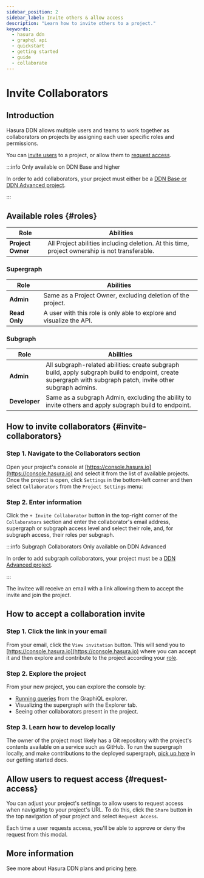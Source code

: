 ```yaml
---
sidebar_position: 2
sidebar_label: Invite others & allow access
description: "Learn how to invite others to a project."
keywords:
  - hasura ddn
  - graphql api
  - quickstart
  - getting started
  - guide
  - collaborate
---
```



# Invite Collaborators

## Introduction

Hasura DDN allows multiple users and teams to work together as collaborators on projects by assigning each user specific
roles and permissions.

You can [invite users](#invite-collaborators) to a project, or allow them to [request access](#request-access).

:::info Only available on DDN Base and higher

In order to add collaborators, your project must either be a
[DDN Base or DDN Advanced project](https://hasura.io/pricing/ddn).

:::

## Available roles {#roles}

| Role                   | Abilities                                                                                                                                                     |
|------------------------|---------------------------------------------------------------------------------------------------------------------------------------------------------------|
| **Project Owner**      | All Project abilities including deletion. At this time, project ownership is not transferable.                                                                |


### Supergraph

| Role          | Abilities                                                            |
|---------------|----------------------------------------------------------------------|
| **Admin**     | Same as a Project Owner, excluding deletion of the project.          |
| **Read Only** | A user with this role is only able to explore and visualize the API. |

### Subgraph

| Role          | Abilities                                                                                                                                                     |
|---------------|---------------------------------------------------------------------------------------------------------------------------------------------------------------|
| **Admin**     | All subgraph-related abilities: create subgraph build, apply subgraph build to endpoint, create supergraph with subgraph patch, invite other subgraph admins. |
| **Developer** | Same as a subgraph Admin, excluding the ability to invite others and apply subgraph build to endpoint.                                                        |


## How to invite collaborators {#invite-collaborators}

### Step 1. Navigate to the Collaborators section

Open your project's console at [https://console.hasura.io](https://console.hasura.io) and select it from the list of
available projects. Once the project is open, click `Settings` in the bottom-left corner and then select `Collaborators`
from the `Project Settings` menu:

<Thumbnail src="/img/ci-cd/0.0.1_console_invite-collaborator.png" alt="Invite a collaborator" width="1000" />

### Step 2. Enter information

Click the `+ Invite Collaborator` button in the top-right corner of the `Collaborators` section and enter the
collaborator's email address, supergraph or subgraph access level and select their role, and, for subgraph access,
their roles per subgraph.

<Thumbnail src="/img/ci-cd/0.0.1_console_assign-collaborator-role.png" alt="Invite a collaborator" width="1000" />

:::info Subgraph Collaborators Only available on DDN Advanced

In order to add subgraph collaborators, your project must be a [DDN Advanced project](https://hasura.io/pricing/ddn).

:::

The invitee will receive an email with a link allowing them to accept the invite and join the project.

## How to accept a collaboration invite

### Step 1. Click the link in your email

From your email, click the `View invitation` button. This will send you to
[https://console.hasura.io](https://console.hasura.io) where you can accept it and then explore and contribute to the
project according your [role](#roles).

### Step 2. Explore the project

From your new project, you can explore the console by:

- [Running queries](/graphql-api/queries/) from the GraphiQL explorer.
- Visualizing the supergraph with the Explorer tab.
- Seeing other collaborators present in the project.

### Step 3. Learn how to develop locally

The owner of the project most likely has a Git repository with the project's contents available on a service such as
GitHub. To run the supergraph locally, and make contributions to the deployed supergraph,
[pick up here](/getting-started/build/build-your-api) in our getting started docs.

## Allow users to request access {#request-access}

You can adjust your project's settings to allow users to request access when navigating to your project's URL. To do
this, click the `Share` button in the top navigation of your project and select `Request Access`.

<Thumbnail
  src="/img/get-started/console_read-only.png"
  alt="Allow users to request access to your project"
  width="1000"
/>

Each time a user requests access, you'll be able to approve or deny the request from this modal.

## More information

See more about Hasura DDN plans and pricing [here](billing/pricing.mdx).
